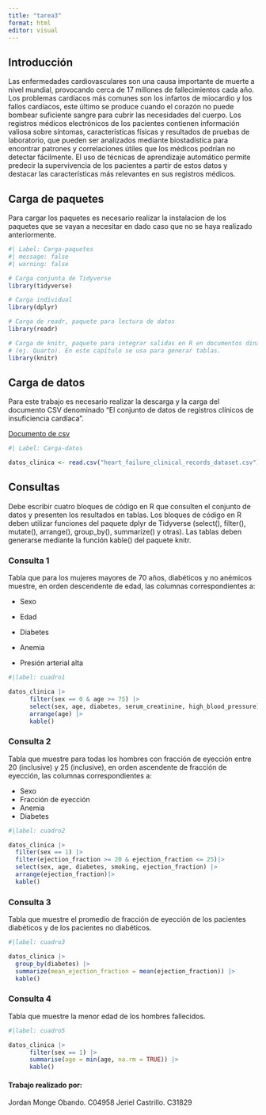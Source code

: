 ---
title: "tarea3"
format: html
editor: visual
---

## Introducción

Las enfermedades cardiovasculares son una causa importante de muerte a nivel mundial, provocando cerca de 17 millones de fallecimientos cada año. Los problemas cardíacos más comunes son los infartos de miocardio y los fallos cardíacos, este último se produce cuando el corazón no puede bombear suficiente sangre para cubrir las necesidades del cuerpo. Los registros médicos electrónicos de los pacientes contienen información valiosa sobre síntomas, características físicas y resultados de pruebas de laboratorio, que pueden ser analizados mediante biostadística para encontrar patrones y correlaciones útiles que los médicos podrían no detectar fácilmente. El uso de técnicas de aprendizaje automático permite predecir la supervivencia de los pacientes a partir de estos datos y destacar las características más relevantes en sus registros médicos.

## Carga de paquetes

Para cargar los paquetes es necesario realizar la instalacion de los paquetes que se vayan a necesitar en dado caso que no se haya realizado anteriormente.

```{r}
#| Label: Carga-paquetes
#| message: false
#| warning: false

# Carga conjunta de Tidyverse
library(tidyverse)

# Carga individual
library(dplyr)

# Carga de readr, paquete para lectura de datos
library(readr)

# Carga de knitr, paquete para integrar salidas en R en documentos dinámicos
# (ej. Quarto). En este capítulo se usa para generar tablas.
library(knitr)
```

## Carga de datos

Para este trabajo es necesario realizar la descarga y la carga del documento CSV denominado "El conjunto de datos de registros clínicos de insuficiencia cardíaca".

[Documento de csv](https://github.com/gf0604-procesamientodatosgeograficos/2024-i/blob/main/datos/bmc/heart_failure_clinical_records_dataset.csv)

```{r}
#| Label: Carga-datos

datos_clinica <- read.csv("heart_failure_clinical_records_dataset.csv")

```

## Consultas

Debe escribir cuatro bloques de código en R que consulten el conjunto de datos y presenten los resultados en tablas. Los bloques de código en R deben utilizar funciones del paquete dplyr de Tidyverse (select(), filter(), mutate(), arrange(), group_by(), summarize() y otras). Las tablas deben generarse mediante la función kable() del paquete knitr.

### Consulta 1

Tabla que para los mujeres mayores de 70 años, diabéticos y no anémicos muestre, en orden descendente de edad, las columnas correspondientes a:

-   Sexo

-   Edad

-   Diabetes

-   Anemia

-   Presión arterial alta

```{r}
#|label: cuadro1

datos_clinica |>
      filter(sex == 0 & age >= 75) |>
      select(sex, age, diabetes, serum_creatinine, high_blood_pressure) |>
      arrange(age) |>
      kable()
```

### Consulta 2

Tabla que muestre para todas los hombres con fracción de eyección entre 20 (inclusive) y 25 (inclusive), en orden ascendente de fracción de eyección, las columnas correspondientes a:

-   Sexo
-   Fracción de eyección
-   Anemia
-   Diabetes

```{r}
#|label: cuadro2

datos_clinica |>
  filter(sex == 1) |>
  filter(ejection_fraction >= 20 & ejection_fraction <= 25)|>
  select(sex, age, diabetes, smoking, ejection_fraction) |>
  arrange(ejection_fraction)|>
  kable()
```

### Consulta 3

Tabla que muestre el promedio de fracción de eyección de los pacientes diabéticos y de los pacientes no diabéticos.

```{r}
#|label: cuadro3

datos_clinica |>
  group_by(diabetes) |>
  summarize(mean_ejection_fraction = mean(ejection_fraction)) |>
  kable()

```

### Consulta 4

Tabla que muestre la menor edad de los hombres fallecidos.

```{r}
#|label: cuadro5

datos_clinica |>
      filter(sex == 1) |>
      summarise(age = min(age, na.rm = TRUE)) |>
      kable()
```

#### Trabajo realizado por:

Jordan Monge Obando. C04958 Jeriel Castrillo. C31829
